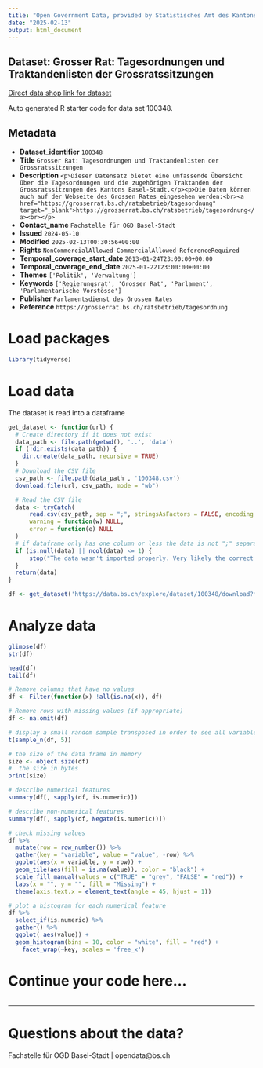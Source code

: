 ```yaml
---
title: "Open Government Data, provided by Statistisches Amt des Kantons Basel-Stadt - Fachstelle OGD"
date: "2025-02-13"
output: html_document
---
```


## Dataset: Grosser Rat: Tagesordnungen und Traktandenlisten der Grossratssitzungen

[Direct data shop link for dataset](https://data.bs.ch/explore/dataset/100348)

Auto generated R starter code for data set 100348.

## Metadata

- **Dataset_identifier** `100348`
- **Title** `Grosser Rat: Tagesordnungen und Traktandenlisten der Grossratssitzungen`
- **Description** `<p>Dieser Datensatz bietet eine umfassende Übersicht über die Tagesordnungen und die zugehörigen Traktanden der Grossratssitzungen des Kantons Basel-Stadt.</p><p>Die Daten können auch auf der Webseite des Grossen Rates eingesehen werden:<br><a href="https://grosserrat.bs.ch/ratsbetrieb/tagesordnung" target="_blank">https://grosserrat.bs.ch/ratsbetrieb/tagesordnung</a><br></p>`
- **Contact_name** `Fachstelle für OGD Basel-Stadt`
- **Issued** `2024-05-10`
- **Modified** `2025-02-13T00:30:56+00:00`
- **Rights** `NonCommercialAllowed-CommercialAllowed-ReferenceRequired`
- **Temporal_coverage_start_date** `2013-01-24T23:00:00+00:00`
- **Temporal_coverage_end_date** `2025-01-22T23:00:00+00:00`
- **Themes** `['Politik', 'Verwaltung']`
- **Keywords** `['Regierungsrat', 'Grosser Rat', 'Parlament', 'Parlamentarische Vorstösse']`
- **Publisher** `Parlamentsdienst des Grossen Rates`
- **Reference** `https://grosserrat.bs.ch/ratsbetrieb/tagesordnung`


# Load packages

```r

library(tidyverse)
```

# Load data

The dataset is read into a dataframe

```r
get_dataset <- function(url) {
  # Create directory if it does not exist
  data_path <- file.path(getwd(), '..', 'data')
  if (!dir.exists(data_path)) {
    dir.create(data_path, recursive = TRUE)
  }
  # Download the CSV file
  csv_path <- file.path(data_path , '100348.csv')
  download.file(url, csv_path, mode = "wb")

  # Read the CSV file
  data <- tryCatch(
      read.csv(csv_path, sep = ";", stringsAsFactors = FALSE, encoding = "UTF-8"),
      warning = function(w) NULL,
      error = function(e) NULL
  )
  # if dataframe only has one column or less the data is not ";" separated
  if (is.null(data) || ncol(data) <= 1) {
      stop("The data wasn't imported properly. Very likely the correct separator couldn't be found.\nPlease check the dataset manually and adjust the code.")
  }
  return(data)
}
```

```r

df <- get_dataset('https://data.bs.ch/explore/dataset/100348/download?format=csv&timezone=Europe%2FZurich')

```

# Analyze data

```r

glimpse(df)
str(df)

head(df)
tail(df)

```

```r
# Remove columns that have no values
df <- Filter(function(x) !all(is.na(x)), df)

# Remove rows with missing values (if appropriate)
df <- na.omit(df)
```

```r
# display a small random sample transposed in order to see all variables
t(sample_n(df, 5))
```

```r
# the size of the data frame in memory
size <- object.size(df)
#  the size in bytes
print(size)
```

```r
# describe numerical features
summary(df[, sapply(df, is.numeric)])
```

```r
# describe non-numerical features
summary(df[, sapply(df, Negate(is.numeric))])
```

```r
# check missing values
df %>%
  mutate(row = row_number()) %>%
  gather(key = "variable", value = "value", -row) %>%
  ggplot(aes(x = variable, y = row)) +
  geom_tile(aes(fill = is.na(value)), color = "black") +
  scale_fill_manual(values = c("TRUE" = "grey", "FALSE" = "red")) +
  labs(x = "", y = "", fill = "Missing") +
  theme(axis.text.x = element_text(angle = 45, hjust = 1))
```

```r
# plot a histogram for each numerical feature
df %>%
  select_if(is.numeric) %>%
  gather() %>%
  ggplot( aes(value)) +
  geom_histogram(bins = 10, color = "white", fill = "red") +
    facet_wrap(~key, scales = 'free_x')
```

# Continue your code here...

```r

```
------------------------------------------------------------------------

# Questions about the data?

Fachstelle für OGD Basel-Stadt | opendata@bs.ch
